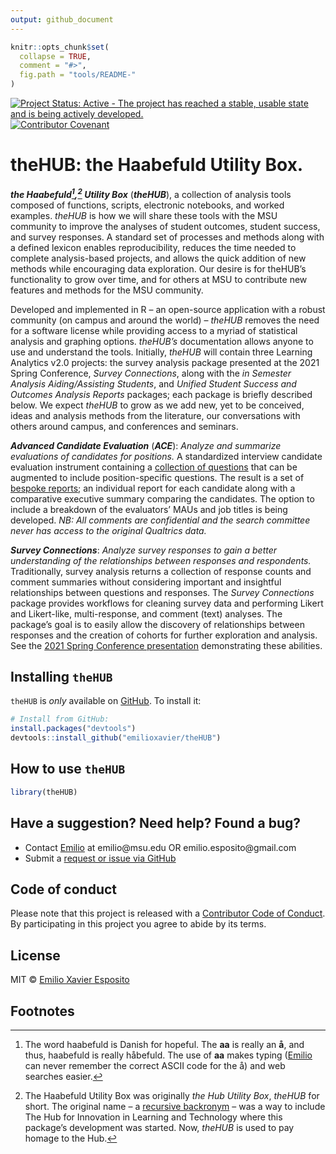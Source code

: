 ```yaml
---
output: github_document
---
```


<!-- README.md is generated from README.Rmd. Please edit README.Rmd and knit. -->

```r
knitr::opts_chunk$set(
  collapse = TRUE,
  comment = "#>",
  fig.path = "tools/README-"
)
```

<!-- badges: start -->
[![Project Status: Active - The project has reached a stable, usable state and is being actively developed.](https://www.repostatus.org/badges/latest/active.svg)](https://www.repostatus.org/)
[![Contributor Covenant](https://img.shields.io/badge/Contributor%20Covenant-2.1-4baaaa.svg)](code_of_conduct.md) 
<!-- badges: end -->


# theHUB: the Haabefuld Utility Box.

_**the Haabefuld[^1],[^2] Utility Box**_ (_**theHUB**_), a collection of analysis tools composed of functions, scripts, electronic notebooks, and worked examples. _theHUB_ is how we will share these tools with the MSU community to improve the analyses of student outcomes, student success, and survey responses. A standard set of processes and methods along with a defined lexicon enables reproducibility, reduces the time needed to complete analysis-based projects, and allows the quick addition of new methods while encouraging data exploration. Our desire is for theHUB’s functionality to grow over time, and for others at MSU to contribute new features and methods for the MSU community. 

Developed and implemented in R -- an open-source application with a robust community (on campus and around the world) -- _theHUB_ removes the need for a software license while providing access to a myriad of statistical analysis and graphing options. _theHUB’s_ documentation allows anyone to use and understand the tools. Initially, _theHUB_ will contain three Learning Analytics v2.0 projects: the survey analysis package presented at the 2021 Spring Conference, _Survey Connections_, along with the _in Semester Analysis Aiding/Assisting Students_, and _Unified Student Success and Outcomes Analysis Reports_ packages; each package is briefly described below. We expect _theHUB_ to grow as we add new, yet to be conceived, ideas and analysis methods from the literature, our conversations with others around campus, and conferences and seminars. 

_**Advanced Candidate Evaluation**_ (_**ACE**_): _Analyze and summarize evaluations of candidates for positions._ A standardized interview candidate evaluation instrument containing a [collection of questions](ADD LINK) that can be augmented to include position-specific questions. The result is a set of [bespoke reports](ADD LINK); an individual report for each candidate along with a comparative executive summary comparing the candidates. The option to include a breakdown of the evaluators' MAUs and job titles is being developed. _NB: All comments are confidential and the search committee never has access to the original Qualtrics data._

_**Survey Connections**_: _Analyze survey responses to gain a better understanding of the relationships between responses and respondents._ Traditionally, survey analysis returns a collection of response counts and comment summaries without considering important and insightful relationships between questions and responses. The _Survey Connections_ package provides workflows for cleaning survey data and performing Likert and Likert-like, multi-response, and comment (text) analyses. The package’s goal is to easily allow the discovery of relationships between responses and the creation of cohorts for further exploration and analysis. See the [2021 Spring Conference presentation](https://docs.google.com/presentation/d/1w8LXtFxP5LtnXbGBH-ZROPJrU7pvXdxYwAk1nTHJgpM/edit?usp=sharing) demonstrating these abilities.

<!-- _**in Semester Analysis Aiding/Assisting Students**_ (_**iSAAS**_): _Using a student’s in-semester performance and course participation data provides educators a method to identify those needing academic support._ Identifying the area(s) within a course that a student needs assistance during the semester significantly improves the student’s chance of a favorable outcome. Currently, educators identify the area(s) of needed improvement via MSU’s Enhancing Academic Success Early (EASE) reports. Automating the identification of students during the semester using gradebook data allows educators and academic units to provide students with the required resources to improve their course standing, thus leading to better student outcomes and success. However, we understand that constructing detailed EASE reports can be time-consuming, especially for educators asked to do more with fewer resources. _iSAAS_ builds on the ideas and goals of the current EASE reporting system and is an automated system to construct detailed reports using D2L course gradebook data, reducing educator load. In addition, the automated nature of iSAAS allows educators to provide earlier and more frequent reports to the student. Initially, _iSAAS_ will focus on large-enrollment, first and second-year gateway courses. -->

<!-- _**Unified Student Success and Outcomes Analysis Reports**_ (_**USOAR**_): _Provide academic units with unit-level learning analytics reports while allowing them to explore student success analysis specific to their needs and interests._ Academic units (College or Department) have a collection of student-centric analyses they perform to understand their students, the student’s success and outcomes, and evaluate the unit’s academic endeavours. One expects overlaps between the units’ analyses, yet the breadth and depth of the analysis likely differ, creating an analytics gap. The analytics gap turns into an analytics haves and have-nots situation because few units on campus have full-time analytics groups. The analysis-chasm between units will continue to expand without a resource to provide student success and outcomes analysis. A centralized resource will also reduce the significant logistical burden for units by leveraging their collective knowledge into a common analytics framework that benefits all academic units. A unified learning analytics platform allows new analytics methods to quickly propagate to the MSU community while reducing the analytics gap for those without dedicated student success and outcomes analysis groups. The _USOAR_ system is based on the belief in an egalitarian analytics ecosystem where everyone (students and academic units) benefits. -->


## Installing `theHUB`

`theHUB` is _only_ available on [GitHub](https://github.com/emilioxavier/theHUB/). To install it:

```r
# Install from GitHub:
install.packages("devtools")
devtools::install_github("emilioxavier/theHUB")
```


## How to use `theHUB`

```r
library(theHUB)
```


## Have a suggestion? Need help? Found a bug?

* Contact [Emilio](https://github.com/emilioxavier/) at emilio@msu.edu OR emilio.esposito@gmail.com
* Submit a [request or issue via GitHub](https://github.com/emilioxavier/theHUB/issues/)


## Code of conduct

Please note that this project is released with a [Contributor Code of Conduct](https://github.com/emilioxavier/theHUB/blob/master/CONDUCT.md). By participating in this project you agree to abide by its terms.

## License

MIT © [Emilio Xavier Esposito](https://github.com/emilioxavier/)

## Footnotes

[^1]: The word haabefuld is Danish for hopeful. The **aa** is really an **å**, and thus, haabefuld is really håbefuld. The use of **aa** makes typing ([Emilio](https://github.com/emilioxavier/) can never remember the correct ASCII code for the å) and web searches easier.
[^2]: The Haabefuld Utility Box was originally _the Hub Utility Box_, _theHUB_ for short. The original name -- a [recursive backronym](https://en.wikipedia.org/wiki/Recursive_acronym) -- was a way to include The Hub for Innovation in Learning and Technology where this package's development was started. Now, _theHUB_ is used to pay homage to the Hub.
